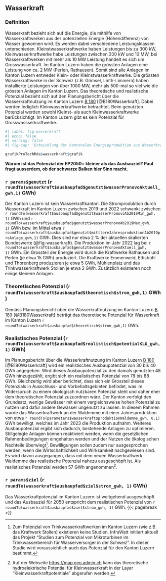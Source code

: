 ## Wasserkraft {#sec-wasserkraft}


### Definition

Wasserkraft bezieht sich auf die Energie, die mithilfe von Wasserkraftwerken aus der potenziellen Energie (Höhendifferenz) von Wasser gewonnen wird. Es werden dabei verschiedene Leistungsklassen unterschieden. Kleinstwasserkraftwerke haben Leistungen bis zu 300 kW, Kleinwasserkraftwerke habe Leistungen zwischen 300 kW und 10 MW, bei Wasserkraftwerken mit mehr als 10 MW Leistung handelt es sich um Grosswasserkraft. Im Kanton Luzern haben die grössten Anlagen eine Leistung von ca. 2 MW (Perlen, Rathausen). Somit sind alle Anlagen im Kanton Luzern entweder Klein- oder Kleinstwasserkraftwerke. Die grössten Wasserkraftwerke in der Schweiz (z.B. Grimsel, Linth-Limmern) haben installierte Leistungen von über 1000 MW, mehr als 500-mal so viel wie die grössten Anlagen im Kanton Luzern. Das theoretische und realistische Potenzial bezieht sich auf den Planungsbericht über die Wasserkraftnutzung im Kanton Luzern [B 180](https://www.lu.ch/downloads/lu/kr/botschaften/2007-2011/b_180.pdf) [@B180Wasserkraft]. Dabei werden lediglich Kleinwasserkraftwerke betrachtet. Beim genutzten Potenzial werden sowohl Kleinst- als auch Kleinwasserkraftwerke berücksichtigt. Im Kanton Luzern gibt es kein Potenzial für Grosswassserkraftwerke. 

```r
#| label: fig-wasserkraft
#| echo: false
#| warning: false
#| fig-cap: 'Entwicklung der kantonalen Energieproduktion aus Wasserkraft und das entsprechende realistische Potenzial (blau). Zum Vergleich sind die skalierten Werte aus den Energieperspektiven 2050+ (EP2050+) in grau gezeigt.'

grafikProTechRda$wasserkraft$grafik
```
```{=html}
<b>
Warum ist das Potenzial der EP2050+ kleiner als das Ausbauziel? Paul fragt ausserdem, ob der schwarze Balken hier Sinn macht.
</b>
```

### `r params$genutzt` (`r roundTo(wasserkraft$ausbaupfad$genutzt$wasserPronovoAktuell_gwh,1)` GWh)

Der Kanton Luzern ist kein Wasserkraftkanton. Die Stromproduktion durch Wasserkraft im Kanton Luzern zwischen 2019 und 2022 schwankt zwischen `r roundTo(wasserkraft$ausbaupfad$genutzt$wasserPronovoAb2019Min_gwh, 1)` 
 GWh und  `r roundTo(wasserkraft$ausbaupfad$genutzt$wasserPronovoAb2019Max_gwh, 1)` GWh bzw. im Mittel etwa `r roundTo(wasserkraft$ausbaupfad$genutzt$mittlereJahresproduktionAb2019proAnlage_gwh,1)`
 GWh. Dies sind nur etwa 2 % der aktuellen skalierten Bundeswerte (@fig-wasserkraft). Die Produktion im Jahr 2022 lag bei `r roundTo(wasserkraft$ausbaupfad$genutzt$wasserPronovoAktuell_gwh, 1)` GWh.
   Ein Grossteil der Energie wird durch die Kraftwerke Rathausen und Perlen (je etwa 15 GWh) produziert. Die Kraftwerke Emmenweid, Ettisbühl und Thorenberg produzieren je etwa 5 GWh, Mühlenplatz und das Trinkwasserkraftwerk Stollen je etwa 2 GWh. Zusätzlich existieren noch einige kleinere Anlagen.


### Theoretisches Potenzial (`r roundTo(wasserkraft$ausbaupfad$theoretisch$strom_gwh,1)` GWh)

Gemäss Planungsbericht über die Wasserkraftnutzung im Kanton Luzern [B 180](https://www.lu.ch/downloads/lu/kr/botschaften/2007-2011/b_180.pdf) [@B180Wasserkraft] beträgt das theoretische Potenzial für Wasserkraft im Kanton Luzern `r roundTo(wasserkraft$ausbaupfad$theoretisch$strom_gwh,1)` GWh. 

### Realistisches Potenzial (`r roundTo(wasserkraft$ausbaupfad$realistisch$potentialKLU_gwh,1)` GWh)

Im Planungsbericht über die Wasserkraftnutzung im Kanton Luzern [B 180](https://www.lu.ch/downloads/lu/kr/botschaften/2007-2011/b_180.pdf) [@B180Wasserkraft] wird ein realistisches Ausbaupotenzial von 30 bis 40 GWh angegeben. Wird dieses Ausbaupotenzial zu den damals genutzten 48 GWh hinzugezählt, ergibt sich ein realistisches Potenzial von 78 bis 88 GWh. Gleichzeitig wird aber berichtet, dass sich ein Grossteil dieses Potenzials in Ausschluss- und Vorbehaltsgebieten befindet, was im Widerspruch zu einem ökologisch nutzbaren Potenzial steht und daher eher dem theoretischen Potenzial zuzuordnen wäre. Der Kanton verfolgt den Grundsatz, wenige Gewässer mit einem vergleichsweise hohen Potenzial zu nutzen und dafür andere Gewässer ungenutzt zu lassen. In diesem Rahmen wurde das Wasserkraftwerk an der Waldemme mit einer Jahresproduktion von etwa `r roundTo(parameters$wasserkraft$produktionWaldemme_gwh, 0.1)`
 GWh bewilligt, welches im Jahr 2023 die Produktion aufnahm. Weiteres Ausbaupotenzial ergibt sich dadurch, bestehende Anlagen zu optimieren. Stillgelegte Anlagen können reaktiviert werden, wenn die gesetzlichen Rahmenbedingungen eingehalten werden und der Nutzen die ökologischen Nachteile überwiegt[^trinkwasserkraftwerke]. Bewilligungen sollen zudem nur ausgesprochen werden, wenn die Wirtschaftlichkeit und Wirksamkeit nachgewiesen sind. Es wird davon ausgegangen, dass mit dem neuen Wasserkraftwerk Waldemme das realistische Potenzial nahezu ausgeschöpft ist. Als realistisches Potenzial werden 57 GWh angenommen[^kleinwasserkraftMapGeoAdmin]. 
 
[^kleinwasserkraftMapGeoAdmin]: Auf der Webseite [https://map.geo.admin.ch](https://map.geo.admin.ch/?topic=energie&bgLayer=ch.swisstopo.pixelkarte-grau&lang=de&catalogNodes=2419,2420,2427,2480,2429,2431,2434,2436,2767,2441&layers=ch.bfe.kernkraftwerke,ch.bfe.kleinwasserkraftpotentiale&E=2666828.57&N=1210375.37&zoom=5&layers_visibility=false,true) kann das theoretische hydroelektrische Potential für Kleinwasserkraft in der Layer "Kleinwasserkraftpotentiale" abgerufen werden. 

[^trinkwasserkraftwerke]: Zum Potenzial von Trinkwasserkraftwerken im Kanton Luzern (wie z.B. das Kraftwerk Stollen) existieren keine Studien. InfraWatt initiiert aktuell das Projekt "Studien zum Potenzial von Mikroturbinen im Trinkwasserbereich für Wasserversorger in der Schweiz". In dieser Studie wird voraussichtlich auch das Potenzial für den Kanton Luzern bestimmt.

### `r params$ziel` (`r roundTo(wasserkraft$ausbaupfad$ziel$strom_gwh, 1)` GWh)

Das Wasserkraftpotenzial im Kanton Luzern ist weitgehend ausgeschöpft und das Ausbauziel für 2050 entspricht dem realistischen Potenzial von `r roundTo(wasserkraft$ausbaupfad$ziel$strom_gwh, 1)` GWh.
{{< pagebreak >}}

